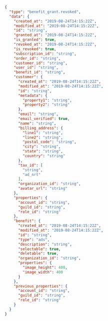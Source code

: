 
```json
{
  "type": "benefit_grant.revoked",
  "data": {
    "created_at": "2019-08-24T14:15:22Z",
    "modified_at": "2019-08-24T14:15:22Z",
    "id": "string",
    "granted_at": "2019-08-24T14:15:22Z",
    "is_granted": true,
    "revoked_at": "2019-08-24T14:15:22Z",
    "is_revoked": true,
    "subscription_id": "string",
    "order_id": "string",
    "customer_id": "string",
    "user_id": "string",
    "benefit_id": "string",
    "customer": {
      "created_at": "2019-08-24T14:15:22Z",
      "modified_at": "2019-08-24T14:15:22Z",
      "id": "string",
      "metadata": {
        "property1": "string",
        "property2": "string"
      },
      "email": "string",
      "email_verified": true,
      "name": "string",
      "billing_address": {
        "line1": "string",
        "line2": "string",
        "postal_code": "string",
        "city": "string",
        "state": "string",
        "country": "string"
      },
      "tax_id": [
        "string",
        "ad_nrt"
      ],
      "organization_id": "string",
      "avatar_url": "string"
    },
    "properties": {
      "account_id": "string",
      "guild_id": "string",
      "role_id": "string"
    },
    "benefit": {
      "created_at": "2019-08-24T14:15:22Z",
      "modified_at": "2019-08-24T14:15:22Z",
      "id": "string",
      "type": "ads",
      "description": "string",
      "selectable": true,
      "deletable": true,
      "organization_id": "string",
      "properties": {
        "image_height": 400,
        "image_width": 400
      }
    },
    "previous_properties": {
      "account_id": "string",
      "guild_id": "string",
      "role_id": "string"
    }
  }
}
```
